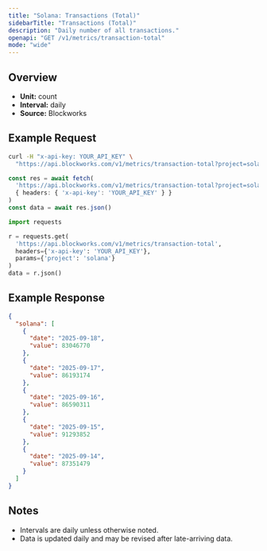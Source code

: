 ```yaml
---
title: "Solana: Transactions (Total)"
sidebarTitle: "Transactions (Total)"
description: "Daily number of all transactions."
openapi: "GET /v1/metrics/transaction-total"
mode: "wide"
---
```


## Overview

- **Unit:** count
- **Interval:** daily
- **Source:** Blockworks

## Example Request

<CodeGroup>

```bash cURL
curl -H "x-api-key: YOUR_API_KEY" \
  "https://api.blockworks.com/v1/metrics/transaction-total?project=solana"
```

```typescript TypeScript
const res = await fetch(
  'https://api.blockworks.com/v1/metrics/transaction-total?project=solana',
  { headers: { 'x-api-key': 'YOUR_API_KEY' } }
)
const data = await res.json()
```

```python Python
import requests

r = requests.get(
  'https://api.blockworks.com/v1/metrics/transaction-total',
  headers={'x-api-key': 'YOUR_API_KEY'},
  params={'project': 'solana'}
)
data = r.json()
```

</CodeGroup>

## Example Response

```json
{
  "solana": [
    {
      "date": "2025-09-18",
      "value": 83046770
    },
    {
      "date": "2025-09-17",
      "value": 86193174
    },
    {
      "date": "2025-09-16",
      "value": 86590311
    },
    {
      "date": "2025-09-15",
      "value": 91293852
    },
    {
      "date": "2025-09-14",
      "value": 87351479
    }
  ]
}
```

## Notes
- Intervals are daily unless otherwise noted.
- Data is updated daily and may be revised after late-arriving data.